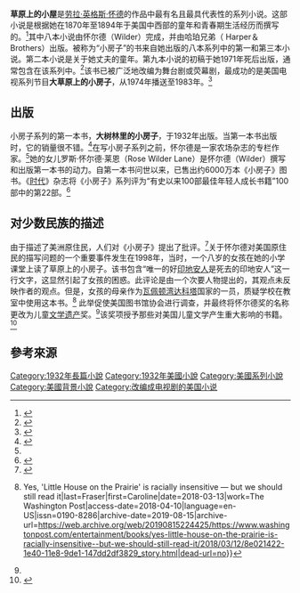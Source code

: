 {{Infobox book series
| name             = 小房子系列书
Little House Books
| image_caption    = 封面精装本，最常见的第一版改编本(1935年)<!-- book article displays dustjacket -->
| books            = {{Plainlist|
* ''[[Little_House_in_the_Big_Woods|Little House in the Big Woods]]''
* ''[[Farmer_Boy|Farmer Boy]]''
* [[大草原之家|大草原之家]]
* ''[[On_the_Banks_of_Plum_Creek|On the Banks of Plum Creek]]''
* ''[[By_the_Shores_of_Silver_Lake|By the Shores of Silver Lake]]''
* ''[[The_Long_Winter_(novel)|The Long Winter]]''
* ''[[Little_Town_on_the_Prairie|Little Town on the Prairie]]''
* ''[[These_Happy_Golden_Years|These Happy Golden Years]]''
* ''[[The_First_Four_Years_(novel)|The First Four Years]]''
}}
| author           = [[劳拉·英格斯·怀德|劳拉·英格斯·怀德]]
| editors          =
| title_orig       =
| translator       =
| illustrator      =
| cover_artist     =
| country          = [[美国|美国]]
| language         = 英语
| genre            = 小说
| discipline       =
| publisher        = [[Harper_&_Brothers|Harper & Brothers]]
| pub_date         = 1932–1943, 1971
| english_pub_date =
| media_type       =
| number_of_books  = 9
| list_books       = 
| preceded by      =
| followed by      =
}}
'''草原上的小屋'''是[[劳拉·英格斯·怀德|劳拉·英格斯·怀德]]的作品中最有名且最具代表性的系列小说。这部小说是根据她在1870年至1894年于美国中西部的童年和青春期生活经历而撰写的。<ref>{{Cite book|title=Prairie Fires|last=Fraser|first=Caroline|publisher=Metropolitan Book|year=2017|isbn=9781627792769|location=New York|pages=2}}</ref>其中八本小说由怀尔德（Wilder）完成，并由哈珀兄弟（ Harper＆Brothers）出版。被称为“小房子”的书来自她出版的八本系列中的第一和第三本小说。第二本小说是关于她丈夫的童年。第九本小说的初稿于她1971年死后出版，通常包含在该系列中。<ref>{{Cite book|title=Laura Ingalls Wilder: A Biography|last=Anderson|first=William|publisher=Harper Trophy|year=1992|isbn=978-0-06-020113-5|location=New York|pages=[https://archive.org/details/isbn_9780060201142/page/13 13]|url=https://archive.org/details/isbn_9780060201142}}</ref>该书已被广泛地改编为舞台剧或荧幕剧，最成功的是美国电视系列节目'''大草原上的小房子'''，从1974年播送至1983年。<ref name=":5">{{Citation|title=Little House on the Prairie|url=https://www.imdb.com/title/tt0071007/|others=Melissa Gilbert, Michael Landon, Karen Grassle|accessdate=2018-04-11|archive-date=2020-07-15|archive-url=https://web.archive.org/web/20200715103641/https://www.imdb.com/title/tt0071007/|dead-url=no}}</ref>

==出版==
小房子系列的第一本书，'''大树林里的小房子'''，于1932年出版。当第一本书出版时，它的销量很不错。<ref name=":1">{{Cite news|url=https://www.nytimes.com/2017/11/20/books/review/prairie-fires-laura-ingalls-wilder-biography-caroline-fraser.html|title='Little House on the Prairie' and the Truth About the American West|last=Limerick|first=Patricia Nelson|date=2017-09-20|work=The New York Times|access-date=2018-04-10|language=en-US|issn=0362-4331|archive-date=2021-04-25|archive-url=https://web.archive.org/web/20210425211543/https://www.nytimes.com/2017/11/20/books/review/prairie-fires-laura-ingalls-wilder-biography-caroline-fraser.html|dead-url=no}}</ref>在写小房子系列之前，怀尔德是一家农场杂志的专栏作家。<ref name=":1" />她的女儿罗斯·怀尔德·莱恩（Rose Wilder Lane）是怀尔德（Wilder）撰写和出版第一本书的动力。自第一本书问世以来，已售出约6000万本《小房子》图书。《[[时代|时代]]》杂志将《小房子》系列评为“有史以来100部最佳年轻人成长书籍”100部中的第22部。<ref>{{Cite web|url=http://time.com/100-best-young-adult-books/|title=The 100 Best Young-Adult Books of All Time|website=TIME.com|access-date=2018-04-11|archive-date=2021-04-11|archive-url=https://web.archive.org/web/20210411044616/https://time.com/100-best-young-adult-books/|dead-url=no}}</ref>

==对少数民族的描述==
由于描述了美洲原住民，人们对《小房子》提出了批评。<ref>{{Cite news|url=https://www.smithsonianmag.com/smart-news/little-house-prairie-was-built-native-american-land-180962020/|title=The Little House on the Prairie Was Built on Native American Land|last=Eschner|first=Kat|work=Smithsonian|access-date=2018-04-10|language=en|archive-date=2021-04-14|archive-url=https://web.archive.org/web/20210414113901/https://www.smithsonianmag.com/smart-news/little-house-prairie-was-built-native-american-land-180962020/|dead-url=no}}</ref>关于怀尔德对美国原住民的描写问题的一个重要事件发生在1998年，当时，一个八岁的女孩在她的小学课堂上读了草原上的小房子。该书包含“唯一的好[[美國原住民|印地安人]]是死去的印地安人”这一行文字，这显然引起了女孩的困惑。此评论是由一个次要人物提出的，其观点未反映作者的观点。但是，女孩的母亲作为[[瓦佩顿湾达科塔|瓦佩顿湾达科塔]]国家的一员，质疑学校在教室中使用这本书。<ref name=":3">{{Cite news|url=https://www.washingtonpost.com/entertainment/books/yes-little-house-on-the-prairie-is-racially-insensitive--but-we-should-still-read-it/2018/03/12/8e021422-1e40-11e8-9de1-147dd2df3829_story.html|title=Perspective {{!}} Yes, 'Little House on the Prairie' is racially insensitive — but we should still read it|last=Fraser|first=Caroline|date=2018-03-13|work=The Washington Post|access-date=2018-04-10|language=en-US|issn=0190-8286|archive-date=2019-08-15|archive-url=https://web.archive.org/web/20190815224425/https://www.washingtonpost.com/entertainment/books/yes-little-house-on-the-prairie-is-racially-insensitive--but-we-should-still-read-it/2018/03/12/8e021422-1e40-11e8-9de1-147dd2df3829_story.html|dead-url=no}}</ref> 此举促使美国图书馆协会进行调查，并最终将怀尔德奖的名称更改为儿童[[文学遗产|文学遗产]]奖。<ref name=":3" />该奖项授予那些对美国儿童文学产生重大影响的书籍。<ref>{{Cite news|url=http://www.ala.org/alsc/awardsgrants/bookmedia/wildermedal|title=Welcome to the (Laura Ingalls) Wilder Award home page!|last=admin|date=1999-11-30|publisher=Association for Library Service to Children (ALSC)|access-date=2018-04-11|language=en|archive-date=2014-02-11|archive-url=https://web.archive.org/web/20140211030620/http://www.ala.org/alsc/awardsgrants/bookmedia/wildermedal|dead-url=no}}</ref>

==參考來源==
{{reflist}}

[[Category:1932年長篇小說|Category:1932年長篇小說]]
[[Category:1932年美國小說|Category:1932年美國小說]]
[[Category:美國系列小說|Category:美國系列小說]]
[[Category:美國背景小說|Category:美國背景小說]]
[[Category:改编成电视剧的美国小说|Category:改编成电视剧的美国小说]]
